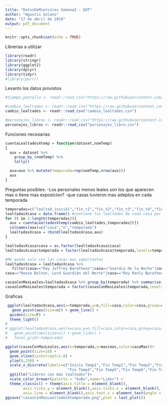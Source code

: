 ```yaml
---
title: "DatosDeMiercoles Semana2 - GOT"
author: "Agustin Solano"
date: "17 de abril de 2019"
output: pdf_document
---
```


```r
knitr::opts_chunk$set(echo = TRUE)
```

Librerias a utilizar
```r
library(readr)
library(stringr)
library(ggplot2)
library(dplyr)
library(tidyr)
#library(purrr)
```

Levanto los datos provistos
```r
#tiempo_pantalla <- readr::read_csv("https://raw.githubusercontent.com/cienciadedatos/datos-de-miercoles/master/datos/2019/2019-04-17/tiempo_pantalla.csv")

#cambio_lealtades <- readr::read_csv("https://raw.githubusercontent.com/cienciadedatos/datos-de-miercoles/master/datos/2019/2019-04-17/cambio_lealtades.csv")
cambio_lealtades <- readr::read_csv("cambio_lealtades.csv")

#personajes_libros <- readr::read_csv("https://raw.githubusercontent.com/cienciadedatos/datos-de-miercoles/master/datos/2019/2019-04-17/personajes_libro.csv")
personajes_libros <- readr::read_csv("personajes_libro.csv")
```

Funciones necesarias
```r
cuentaLealtadesXtemp = function(dataset,nomTemp)
{
  aux = dataset %>%
    group_by_(nomTemp) %>%
    tally()

  aux=aux %>% mutate(temporada=rep(nomTemp,nrow(aux)))
  aux
}

```

Preguntas posibles:
-Los personales menos leales son los que aparecen mas o tiene mas exposicion?
-que casas tuvieron mas adeptos en cada temporada 

```r
temporadas=c("lealtad_inicial","fin_t1","fin_t2","fin_t3","fin_t4","fin_t5","fin_t6","fin_t7")
lealtadasXcasa = data.frame() #contiene las lealtades de cada casa por temporada
for (t in 1:length(temporadas)){
  aux = cuentaLealtadesXtemp(cambio_lealtades,temporadas[t])
  colnames(aux)=c("casa","n","temporada")
  lealtadasXcasa = rbind(lealtadasXcasa,aux)
}

lealtadasXcasa$casa = as.factor(lealtadasXcasa$casa)
lealtadasXcasa$temporada = factor(lealtadasXcasa$temporada,levels=temporadas)

#Me quedo solo con las casas mas importantes
lealtadasXcasa = lealtadasXcasa %>%
   filter(casa=="Rey Joffrey Baratheon"|casa=="Guardia de la Noche"|casa=="Daenerys Targaryen"|casa=="Rey Robert Baratheon"|casa=="Salvajes"|casa=="Robb Stark, Rey del Norte"|casa=="Rey Tommen Baratheon"|casa=="Esclavistas de Essos"|casa=="Caminantes Blancos"|casa=="Dothraki"|casa=="Reina Cersei Lannister"|casa=="Jon Nieve, Rey del Norte"|
casa=="Roose Bolton, Lord Guardián del Norte"|casa=="Rey Renly Baratheon"|casa=="Rey Stannis Baratheon")

casasConMasLeales=lealtadasXcasa %>% group_by(temporada) %>% summarise(maximos=max(n),casaMax=casa[which(n == max(n))])
casasConMasLeales$temporada = factor(casasConMasLeales$temporada,levels=temporadas)
```

Graficas
```r
 ggplot(lealtadasXcasa,aes(x=temporada,y=n,fill=casa,color=casa,group=casa)) +
   geom_point(aes(size=n)) + geom_line() +
  guides(size=F) +
  theme_light()
# 
# ggplot(lealtadasXcasa,aes(x=casa,y=n,fill=casa,color=casa,group=casa)) +
#   geom_point(aes(size=n)) + geom_line() +
#   facet_grid(~temporada)

ggplot(casasConMasLeales,aes(x=temporada,y=maximos,color=casaMax))+
  geom_point(size=10) +
  geom_vline(xintercept=1:8) +
  ylim(0,250) +
  scale_x_discrete(labels=c("Inicio Temp1","Fin Temp1","Fin Temp2","Fin Temp3",
                            "Fin Temp4","Fin Temp5","Fin Temp6","Fin Temp7"))+
  ggtitle("Líderes con más lealtades")+
  scale_color_brewer(palette = "GnBu",name="Lider") +
  theme_classic() + theme(axis.title = element_blank(),
        axis.ticks.y = element_blank(),axis.ticks.x = element_blank(),
        axis.line = element_blank(),axis.text.x = element_text(angle = -45)) 
ggsave("casasConMasLealtadesXtemporada.png",plot = last_plot())
```





















